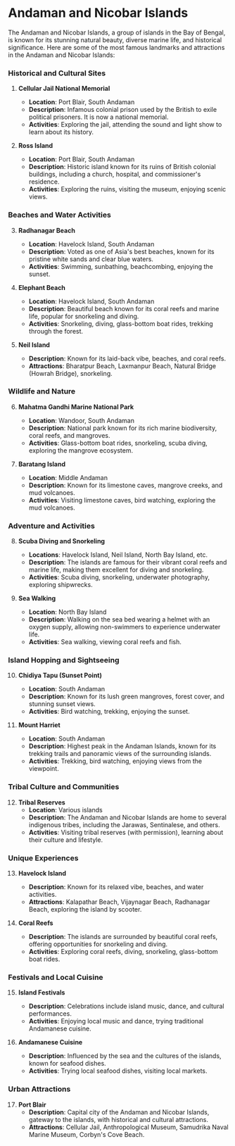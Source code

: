 # Andaman and Nicobar Islands

The Andaman and Nicobar Islands, a group of islands in the Bay of Bengal, is known for its stunning natural beauty, diverse marine life, and historical significance. Here are some of the most famous landmarks and attractions in the Andaman and Nicobar Islands:

### Historical and Cultural Sites

1. **Cellular Jail National Memorial**
   - **Location**: Port Blair, South Andaman
   - **Description**: Infamous colonial prison used by the British to exile political prisoners. It is now a national memorial.
   - **Activities**: Exploring the jail, attending the sound and light show to learn about its history.

2. **Ross Island**
   - **Location**: Port Blair, South Andaman
   - **Description**: Historic island known for its ruins of British colonial buildings, including a church, hospital, and commissioner's residence.
   - **Activities**: Exploring the ruins, visiting the museum, enjoying scenic views.

### Beaches and Water Activities

3. **Radhanagar Beach**
   - **Location**: Havelock Island, South Andaman
   - **Description**: Voted as one of Asia's best beaches, known for its pristine white sands and clear blue waters.
   - **Activities**: Swimming, sunbathing, beachcombing, enjoying the sunset.

4. **Elephant Beach**
   - **Location**: Havelock Island, South Andaman
   - **Description**: Beautiful beach known for its coral reefs and marine life, popular for snorkeling and diving.
   - **Activities**: Snorkeling, diving, glass-bottom boat rides, trekking through the forest.

5. **Neil Island**
   - **Description**: Known for its laid-back vibe, beaches, and coral reefs.
   - **Attractions**: Bharatpur Beach, Laxmanpur Beach, Natural Bridge (Howrah Bridge), snorkeling.

### Wildlife and Nature

6. **Mahatma Gandhi Marine National Park**
   - **Location**: Wandoor, South Andaman
   - **Description**: National park known for its rich marine biodiversity, coral reefs, and mangroves.
   - **Activities**: Glass-bottom boat rides, snorkeling, scuba diving, exploring the mangrove ecosystem.

7. **Baratang Island**
   - **Location**: Middle Andaman
   - **Description**: Known for its limestone caves, mangrove creeks, and mud volcanoes.
   - **Activities**: Visiting limestone caves, bird watching, exploring the mud volcanoes.

### Adventure and Activities

8. **Scuba Diving and Snorkeling**
   - **Locations**: Havelock Island, Neil Island, North Bay Island, etc.
   - **Description**: The islands are famous for their vibrant coral reefs and marine life, making them excellent for diving and snorkeling.
   - **Activities**: Scuba diving, snorkeling, underwater photography, exploring shipwrecks.

9. **Sea Walking**
   - **Location**: North Bay Island
   - **Description**: Walking on the sea bed wearing a helmet with an oxygen supply, allowing non-swimmers to experience underwater life.
   - **Activities**: Sea walking, viewing coral reefs and fish.

### Island Hopping and Sightseeing

10. **Chidiya Tapu (Sunset Point)**
    - **Location**: South Andaman
    - **Description**: Known for its lush green mangroves, forest cover, and stunning sunset views.
    - **Activities**: Bird watching, trekking, enjoying the sunset.

11. **Mount Harriet**
    - **Location**: South Andaman
    - **Description**: Highest peak in the Andaman Islands, known for its trekking trails and panoramic views of the surrounding islands.
    - **Activities**: Trekking, bird watching, enjoying views from the viewpoint.

### Tribal Culture and Communities

12. **Tribal Reserves**
    - **Location**: Various islands
    - **Description**: The Andaman and Nicobar Islands are home to several indigenous tribes, including the Jarawas, Sentinalese, and others.
    - **Activities**: Visiting tribal reserves (with permission), learning about their culture and lifestyle.

### Unique Experiences

13. **Havelock Island**
    - **Description**: Known for its relaxed vibe, beaches, and water activities.
    - **Attractions**: Kalapathar Beach, Vijaynagar Beach, Radhanagar Beach, exploring the island by scooter.

14. **Coral Reefs**
    - **Description**: The islands are surrounded by beautiful coral reefs, offering opportunities for snorkeling and diving.
    - **Activities**: Exploring coral reefs, diving, snorkeling, glass-bottom boat rides.

### Festivals and Local Cuisine

15. **Island Festivals**
    - **Description**: Celebrations include island music, dance, and cultural performances.
    - **Activities**: Enjoying local music and dance, trying traditional Andamanese cuisine.

16. **Andamanese Cuisine**
    - **Description**: Influenced by the sea and the cultures of the islands, known for seafood dishes.
    - **Activities**: Trying local seafood dishes, visiting local markets.

### Urban Attractions

17. **Port Blair**
    - **Description**: Capital city of the Andaman and Nicobar Islands, gateway to the islands, with historical and cultural attractions.
    - **Attractions**: Cellular Jail, Anthropological Museum, Samudrika Naval Marine Museum, Corbyn's Cove Beach.

